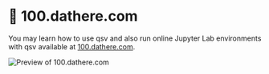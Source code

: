 # 📖 100.dathere.com

You may learn how to use qsv and also run online Jupyter Lab environments with qsv available at [100.dathere.com](https://100.dathere.com).

![Preview of 100.dathere.com](/img/docs/qsv/100/100-preview.png)
